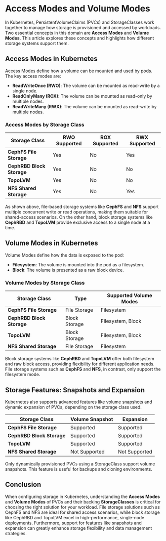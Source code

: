 # Access Modes and Volume Modes
In Kubernetes, PersistentVolumeClaims (PVCs) and StorageClasses work together to manage how storage is provisioned and accessed by workloads. Two essential concepts in this domain are **Access Modes** and **Volume Modes**. This article explores these concepts and highlights how different storage systems support them.

## Access Modes in Kubernetes

Access Modes define how a volume can be mounted and used by pods. The key access modes are:

- **ReadWriteOnce (RWO)**: The volume can be mounted as read-write by a single node.
- **ReadOnlyMany (ROX)**: The volume can be mounted as read-only by multiple nodes.
- **ReadWriteMany (RWX)**: The volume can be mounted as read-write by multiple nodes.

### Access Modes by Storage Class

| Storage Class            | RWO Supported | ROX Supported | RWX Supported |
|--------------------------|---------------|----------------|----------------|
| **CephFS File Storage**  | Yes           | No             | Yes            |
| **CephRBD Block Storage**| Yes           | No             | No             |
| **TopoLVM**              | Yes           | No             | No             |
| **NFS Shared Storage**   | Yes           | No             | Yes            |

As shown above, file-based storage systems like **CephFS** and **NFS** support multiple concurrent write or read operations, making them suitable for shared-access scenarios. On the other hand, block storage systems like **CephRBD** and **TopoLVM** provide exclusive access to a single node at a time.

## Volume Modes in Kubernetes

Volume Modes define how the data is exposed to the pod:

- **Filesystem**: The volume is mounted into the pod as a filesystem.
- **Block**: The volume is presented as a raw block device.

### Volume Modes by Storage Class

| Storage Class            | Type           | Supported Volume Modes         |
|--------------------------|----------------|--------------------------------|
| **CephFS File Storage**  | File Storage   | Filesystem                     |
| **CephRBD Block Storage**| Block Storage  | Filesystem, Block              |
| **TopoLVM**              | Block Storage  | Filesystem, Block              |
| **NFS Shared Storage**   | File Storage   | Filesystem                     |

Block storage systems like **CephRBD** and **TopoLVM** offer both filesystem and raw block access, providing flexibility for different application needs. File storage systems such as **CephFS** and **NFS**, in contrast, only support the filesystem mode.

## Storage Features: Snapshots and Expansion

Kubernetes also supports advanced features like volume snapshots and dynamic expansion of PVCs, depending on the storage class used.

| Storage Class            | Volume Snapshot | Expansion |
|--------------------------|------------------|-----------|
| **CephFS File Storage**  | Supported        | Supported |
| **CephRBD Block Storage**| Supported        | Supported |
| **TopoLVM**              | Supported        | Supported |
| **NFS Shared Storage**   | Not Supported    | Not Supported |

Only dynamically provisioned PVCs using a StorageClass support volume snapshots. This feature is useful for backups and cloning environments.

## Conclusion

When configuring storage in Kubernetes, understanding the **Access Modes** and **Volume Modes** of PVCs and their backing **StorageClasses** is critical for choosing the right solution for your workload. File storage solutions such as CephFS and NFS are ideal for shared access scenarios, while block storage like CephRBD and TopoLVM excel in high-performance, single-node deployments. Furthermore, support for features like snapshots and expansion can greatly enhance storage flexibility and data management strategies.

